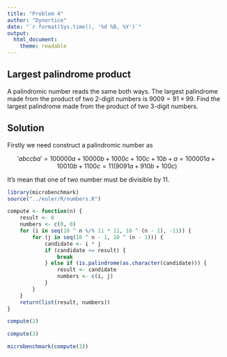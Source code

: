 ```yaml
---
title: "Problem 4"
author: "Dynortice"
date: "`r format(Sys.time(), '%d %B, %Y')`"
output:
  html_document:
    theme: readable
---
```


## Largest palindrome product
A palindromic number reads the same both ways. The largest palindrome made from the product of two $2$-digit numbers is $9009 = 91 \times 99$. Find the largest palindrome made from the product of two $3$-digit numbers.

## Solution
Firstly we need construct a palindromic number as

$$'abccba'=100000a+10000b+1000c+100c+10b+a=100001a+10010b+1100c=11(9091a+910b+100c)$$

It's mean that one of two number must be divisible by $11$.

```r
library(microbenchmark)
source("../euler/R/numbers.R")
```

```r
compute <- function(n) {
    result <- 0
    numbers <- c(0, 0)
    for (i in seq(10 ^ n %/% 11 * 11, 10 ^ (n - 1), -11)) {
        for (j in seq(10 ^ n - 1, 10 ^ (n - 1))) {
            candidate <- i * j
            if (candidate <= result) {
                break
            } else if (is.palindrome(as.character(candidate))) {
                result <- candidate
                numbers <- c(i, j)
            }
        }
    }
    return(list(result, numbers))
}
```

```r
compute(2)
```

```r
compute(3)
```

```r
microbenchmark(compute(3))
```
